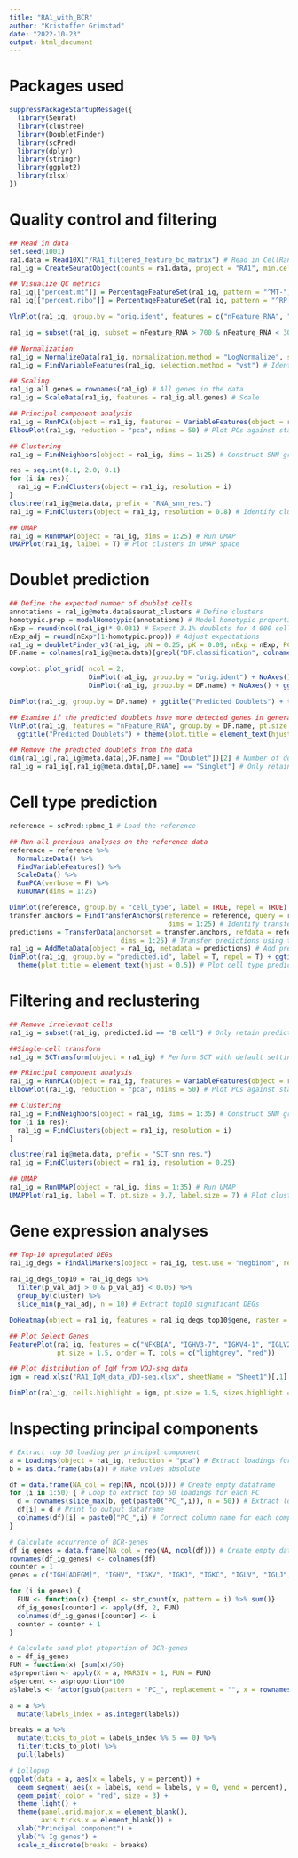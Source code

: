 ```yaml
---
title: "RA1_with_BCR"
author: "Kristoffer Grimstad"
date: "2022-10-23"
output: html_document
---
```


# Packages used
```r
suppressPackageStartupMessage({
  library(Seurat)
  library(clustree)
  library(DoubletFinder)
  library(scPred)
  library(dplyr)
  library(stringr)
  library(ggplot2)
  library(xlsx)
})
```

# Quality control and filtering
```r
## Read in data
set.seed(1001)
ra1.data = Read10X("/RA1_filtered_feature_bc_matrix") # Read in CellRanger output files
ra1_ig = CreateSeuratObject(counts = ra1.data, project = "RA1", min.cells = 3, min.features = 200) # Create Seurat object

## Visualize QC metrics
ra1_ig[["percent.mt"]] = PercentageFeatureSet(ra1_ig, pattern = "^MT-") # Add % mitochondrial genes expressed as metadata
ra1_ig[["percent.ribo"]] = PercentageFeatureSet(ra1_ig, pattern = "^RP[SL]") # Add % ribosomal genes as metadata

VlnPlot(ra1_ig, group.by = "orig.ident", features = c("nFeature_RNA", "nCount_RNA", "percent.mt", "percent.ribo"), pt.size = 0.1,ncol = 2) + NoLegend()

ra1_ig = subset(ra1_ig, subset = nFeature_RNA > 700 & nFeature_RNA < 3000 & percent.mt < 11 & percent.ribo >5) # Filter for quality

## Normalization
ra1_ig = NormalizeData(ra1_ig, normalization.method = "LogNormalize", scale.factor = 10000) # Log-normalize data
ra1_ig = FindVariableFeatures(ra1_ig, selection.method = "vst") # Identify highly variable genes

## Scaling
ra1_ig.all.genes = rownames(ra1_ig) # All genes in the data
ra1_ig = ScaleData(ra1_ig, features = ra1_ig.all.genes) # Scale

## Principal component analysis
ra1_ig = RunPCA(object = ra1_ig, features = VariableFeatures(object = ra1_ig)) # Perform PCA
ElbowPlot(ra1_ig, reduction = "pca", ndims = 50) # Plot PCs against standard deviation

## Clustering
ra1_ig = FindNeighbors(object = ra1_ig, dims = 1:25) # Construct SNN graph, using 25 PCs

res = seq.int(0.1, 2.0, 0.1)
for (i in res){
  ra1_ig = FindClusters(object = ra1_ig, resolution = i)
}
clustree(ra1_ig@meta.data, prefix = "RNA_snn_res.")
ra1_ig = FindClusters(object = ra1_ig, resolution = 0.8) # Identify clusters

## UMAP
ra1_ig = RunUMAP(object = ra1_ig, dims = 1:25) # Run UMAP
UMAPPlot(ra1_ig, la1bel = T) # Plot clusters in UMAP space

```

# Doublet prediction
```r
## Define the expected number of doublet cells
annotations = ra1_ig@meta.data$seurat_clusters # Define clusters
homotypic.prop = modelHomotypic(annotations) # Model homotypic proportions
nExp = round(ncol(ra1_ig)* 0.031) # Expect 3.1% doublets for 4 000 cells (overexpectation rather than underexpectation)
nExp_adj = round(nExp*(1-homotypic.prop)) # Adjust expectations
ra1_ig = doubletFinder_v3(ra1_ig, pN = 0.25, pK = 0.09, nExp = nExp, PCs = 1:25) # Perform doublet prediction
DF.name = colnames(ra1_ig@meta.data)[grepl("DF.classification", colnames(ra1_ig@meta.data))]

cowplot::plot_grid( ncol = 2,
                    DimPlot(ra1_ig, group.by = "orig.ident") + NoAxes(),
                    DimPlot(ra1_ig, group.by = DF.name) + NoAxes() + ggtitle("Predicted Doublets") + theme(plot.title = element_text(hjust = 0.5))) # Plot predicted doublets

DimPlot(ra1_ig, group.by = DF.name) + ggtitle("Predicted Doublets") + theme(plot.title = element_text(hjust = 0.5)) # Plot predicted doublets in UMAP space

## Examine if the predicted doublets have more detected genes in general
VlnPlot(ra1_ig, features = "nFeature_RNA", group.by = DF.name, pt.size = 0.1) +
  ggtitle("Predicted Doublets") + theme(plot.title = element_text(hjust = 0.5))

## Remove the predicted doublets from the data
dim(ra1_ig[,ra1_ig@meta.data[,DF.name] == "Doublet"])[2] # Number of doublets detected
ra1_ig = ra1_ig[,ra1_ig@meta.data[,DF.name] == "Singlet"] # Only retain predicted singlets for downstream analyses
```
# Cell type prediction
```r
reference = scPred::pbmc_1 # Load the reference

## Run all previous analyses on the reference data
reference = reference %>%
  NormalizeData() %>%
  FindVariableFeatures() %>%
  ScaleData() %>%
  RunPCA(verbose = F) %>%
  RunUMAP(dims = 1:25)

DimPlot(reference, group.by = "cell_type", label = TRUE, repel = TRUE) + NoAxes() + ggtitle("Reference") + theme(plot.title = element_text(hjust = 0.5)) # Plot predicted cell types in reference in UMAP space
transfer.anchors = FindTransferAnchors(reference = reference, query = ra1_ig,
                                        dims = 1:25) # Identify transfer anchors between reference and query
predictions = TransferData(anchorset = transfer.anchors, refdata = reference$cell_type, 
                            dims = 1:25) # Transfer predictions using the transfer anchors
ra1_ig = AddMetaData(object = ra1_ig, metadata = predictions) # Add predictions to metadata
DimPlot(ra1_ig, group.by = "predicted.id", label = T, repel = T) + ggtitle("Predicted Cell Type") +  
  theme(plot.title = element_text(hjust = 0.5)) # Plot cell type predictions for query data in UMAP space
```

# Filtering and reclustering
```r
## Remove irrelevant cells
ra1_ig = subset(ra1_ig, predicted.id == "B cell") # Only retain predicted B cells for downstream analysis

##Single-cell transform
ra1_ig = SCTransform(object = ra1_ig) # Perform SCT with default settings

## PRincipal component analysis
ra1_ig = RunPCA(object = ra1_ig, features = VariableFeatures(object = ra1_ig), assay = "SCT") # Perform principal component analysis
ElbowPlot(ra1_ig, reduction = "pca", ndims = 50) # Plot PCs against standard deviation

## Clustering
ra1_ig = FindNeighbors(object = ra1_ig, dims = 1:35) # Construct SNN graph, using 35 PCs
for (i in res){
  ra1_ig = FindClusters(object = ra1_ig, resolution = i)
}

clustree(ra1_ig@meta.data, prefix = "SCT_snn_res.")
ra1_ig = FindClusters(object = ra1_ig, resolution = 0.25)

## UMAP
ra1_ig = RunUMAP(object = ra1_ig, dims = 1:35) # Run UMAP
UMAPPlot(ra1_ig, label = T, pt.size = 0.7, label.size = 7) # Plot clusters in UMAP space
```

# Gene expression analyses
```r
## Top-10 upregulated DEGs
ra1_ig_degs = FindAllMarkers(object = ra1_ig, test.use = "negbinom", return.thresh = 0.05, only.pos = T) # Identify upregulated DEGs
 
ra1_ig_degs_top10 = ra1_ig_degs %>% 
  filter(p_val_adj > 0 & p_val_adj < 0.05) %>%
  group_by(cluster) %>%
  slice_min(p_val_adj, n = 10) # Extract top10 significant DEGs

DoHeatmap(object = ra1_ig, features = ra1_ig_degs_top10$gene, raster = F) # Plot top10 DEGs

## Plot Select Genes
FeaturePlot(ra1_ig, features = c("NFKBIA", "IGHV3-7", "IGKV4-1", "IGLV2-14", "CD69", "COCH", "CRIP2", "TEX9", "ITGB1"), 
            pt.size = 1.5, order = T, cols = c("lightgrey", "red"))

## Plot distribution of IgM from VDJ-seq data
igm = read.xlsx("RA1_IgM_data_VDJ-seq.xlsx", sheetName = "Sheet1")[,1]

DimPlot(ra1_ig, cells.highlight = igm, pt.size = 1.5, sizes.highlight = 1.5, order = T, cols = c("lightgrey", "red")) + NoLegend()
```

# Inspecting principal components
```r
# Extract top 50 loading per principal component
a = Loadings(object = ra1_ig, reduction = "pca") # Extract loadings for PCA
b = as.data.frame(abs(a)) # Make values absolute

df = data.frame(NA_col = rep(NA, ncol(b))) # Create empty dataframe
for (i in 1:50) { # Loop to extract top 50 loadings for each PC
  d = rownames(slice_max(b, get(paste0("PC_",i)), n = 50)) # Extract loadings
  df[i] = d # Print to output dataframe
  colnames(df)[i] = paste0("PC_",i) # Correct column name for each component
}

# Calculate occurrence of BCR-genes
df_ig_genes = data.frame(NA_col = rep(NA, ncol(df))) # Create empty dataframe
rownames(df_ig_genes) <- colnames(df)
counter = 1
genes = c("IGH[ADEGM]", "IGHV", "IGKV", "IGKJ", "IGKC", "IGLV", "IGLJ", "IGLC")

for (i in genes) {
  FUN <- function(x) {temp1 <- str_count(x, pattern = i) %>% sum()}
  df_ig_genes[counter] <- apply(df, 2, FUN)
  colnames(df_ig_genes)[counter] <- i
  counter = counter + 1
}

# Calculate sand plot ptoportion of BCR-genes
a = df_ig_genes
FUN = function(x) {sum(x)/50}
a$proportion <- apply(X = a, MARGIN = 1, FUN = FUN)  
a$percent <- a$proportion*100
a$labels <- factor(gsub(pattern = "PC_", replacement = "", x = rownames(a)), levels = 1:50)

a = a %>%
  mutate(labels_index = as.integer(labels))

breaks = a %>%
  mutate(ticks_to_plot = labels_index %% 5 == 0) %>%
  filter(ticks_to_plot) %>%
  pull(labels)

# Lollopop
ggplot(data = a, aes(x = labels, y = percent)) +
  geom_segment( aes(x = labels, xend = labels, y = 0, yend = percent), color = "grey") +
  geom_point( color = "red", size = 3) +
  theme_light() +
  theme(panel.grid.major.x = element_blank(),
        axis.ticks.x = element_blank()) +
  xlab("Principal component") +
  ylab("% Ig genes") +
  scale_x_discrete(breaks = breaks)
```

